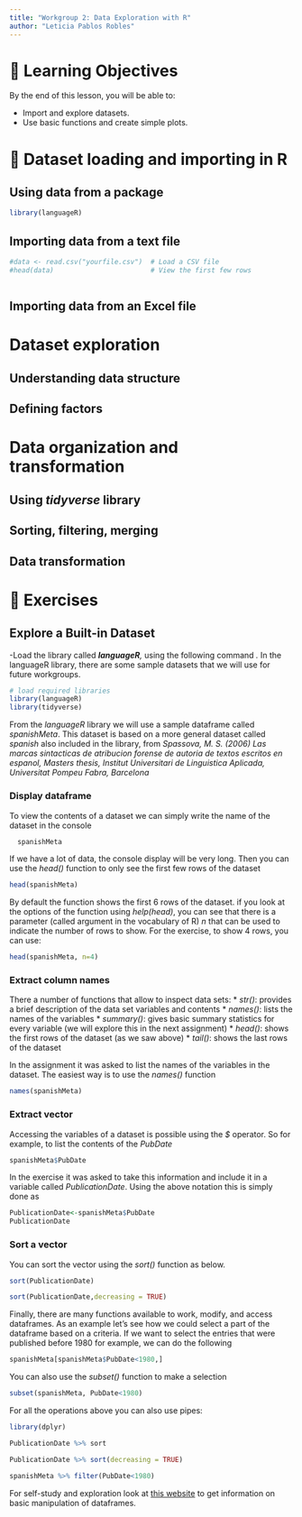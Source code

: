```yaml
---
title: "Workgroup 2: Data Exploration with R"
author: "Leticia Pablos Robles"
---
```


# 🧠 Learning Objectives

By the end of this lesson, you will be able to:

-   Import and explore datasets.
-   Use basic functions and create simple plots.

# 📂 Dataset loading and importing in R

## Using data from a package
```r
library(languageR)

```


## Importing data from a text file
```r
#data <- read.csv("yourfile.csv")  # Load a CSV file  
#head(data)                        # View the first few rows 
```


``` r

```

## Importing data from an Excel file

# Dataset exploration

## Understanding data structure

## Defining factors

# Data organization and transformation
## Using *tidyverse* library

## Sorting, filtering, merging

## Data transformation



# 📝 Exercises

## Explore a Built-in Dataset

-Load the library called ***languageR**,* using the following command *.* In the languageR library, there are some sample datasets that we will use for future workgroups.

```r
# load required libraries
library(languageR)
library(tidyverse)
```

From the *languageR* library we will use a sample dataframe called *spanishMeta*. This dataset is based on a more general dataset called *spanish* also included in the library, from *Spassova, M. S. (2006) Las marcas sintacticas de atribucion forense de autoria de textos escritos en espanol, Masters thesis, Institut Universitari de Linguistica Aplicada, Universitat Pompeu Fabra, Barcelona*

### Display dataframe

To view the contents of a dataset we can simply write the name of the dataset in the console

```r
  spanishMeta
```

If we have a lot of data, the console display will be very long. Then you can use the *head()* function to only see the first few rows of the dataset

```r
head(spanishMeta)
```

By default the function shows the first 6 rows of the dataset. if you look at the options of the function using *help(head)*, you can see that there is a parameter (called argument in the vocabulary of R) *n* that can be used to indicate the number of rows to show. For the exercise, to show 4 rows, you can use:

```r
head(spanishMeta, n=4)
```

### Extract column names

There a number of functions that allow to inspect data sets: \* *str()*: provides a brief description of the data set variables and contents \* *names()*: lists the names of the variables \* *summary()*: gives basic summary statistics for every variable (we will explore this in the next assignment) \* *head()*: shows the first rows of the dataset (as we saw above) \* *tail()*: shows the last rows of the dataset

In the assignment it was asked to list the names of the variables in the dataset. The easiest way is to use the *names()* function

```r
names(spanishMeta)
```

### Extract vector

Accessing the variables of a dataset is possible using the *\$* operator. So for example, to list the contents of the *PubDate*

```r
spanishMeta$PubDate
```

In the exercise it was asked to take this information and include it in a variable called *PublicationDate*. Using the above notation this is simply done as

```r
PublicationDate<-spanishMeta$PubDate 
PublicationDate
```

### Sort a vector

You can sort the vector using the *sort()* function as below.

```r
sort(PublicationDate)
```

```r
sort(PublicationDate,decreasing = TRUE)
```

Finally, there are many functions available to work, modify, and access dataframes. As an example let's see how we could select a part of the dataframe based on a criteria. If we want to select the entries that were published before 1980 for example, we can do the following

```r
spanishMeta[spanishMeta$PubDate<1980,]
```

You can also use the *subset()* function to make a selection

```r
subset(spanishMeta, PubDate<1980)
```

For all the operations above you can also use pipes:

```r
library(dplyr)
```

```r
PublicationDate %>% sort
```

```r
PublicationDate %>% sort(decreasing = TRUE)
```

```r
spanishMeta %>% filter(PubDate<1980)
```

For self-study and exploration look at [this website](https://www.statmethods.net/management/index.html) to get information on basic manipulation of dataframes.

##
